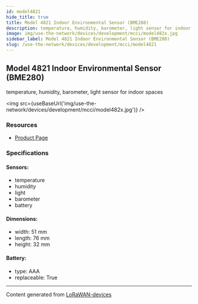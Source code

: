 ```yaml
---
id: model4821
hide_title: true
title: Model 4821 Indoor Environmental Sensor (BME280)
description: temperature, humidity, barometer, light sensor for indoor spaces
image: img/use-the-network/devices/development/mcci/model482x.jpg
sidebar_label: Model 4821 Indoor Environmental Sensor (BME280)
slug: /use-the-network/devices/development/mcci/model4821
---
```



## Model 4821 Indoor Environmental Sensor (BME280)

temperature, humidity, barometer, light sensor for indoor spaces

<img src={useBaseUrl('img/use-the-network/devices/development/mcci/model482x.jpg')} />

### Resources

- [Product Page](https://mcci.io/m4821)

### Specifications

#### Sensors:

- temperature
- humidity
- light
- barometer
- battery

#### Dimensions:

- width: 51 mm
- length: 76 mm
- height: 32 mm

#### Battery:

- type: AAA
- replaceable: True

---

Content generated from [LoRaWAN-devices](https://github.com/TheThingsNetwork/lorawan-devices)
